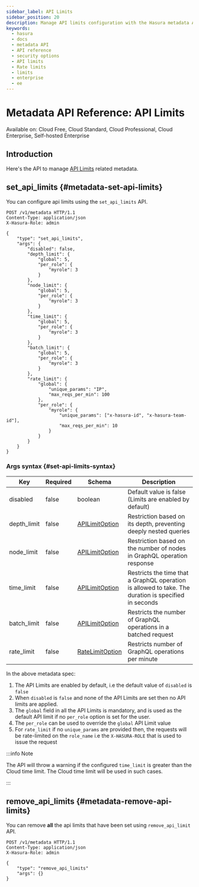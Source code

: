 ```yaml
---
sidebar_label: API Limits
sidebar_position: 20
description: Manage API limits configuration with the Hasura metadata API
keywords:
  - hasura
  - docs
  - metadata API
  - API reference
  - security options
  - API limits
  - Rate limits
  - limits
  - enterprise
  - ee
---
```


# Metadata API Reference: API Limits

<div className="badge badge--primary heading-badge">
  Available on: Cloud Free, Cloud Standard, Cloud Professional, Cloud Enterprise, Self-hosted Enterprise
</div>

## Introduction

Here's the API to manage [API Limits](/security/api-limits.mdx) related metadata.

## set_api_limits {#metadata-set-api-limits}

You can configure api limits using the `set_api_limits` API.

```http
POST /v1/metadata HTTP/1.1
Content-Type: application/json
X-Hasura-Role: admin

{
    "type": "set_api_limits",
    "args": {
        "disabled": false,
        "depth_limit": {
            "global": 5,
            "per_role": {
                "myrole": 3
            }
        },
        "node_limit": {
            "global": 5,
            "per_role": {
                "myrole": 3
            }
        },
        "time_limit": {
            "global": 5,
            "per_role": {
                "myrole": 3
            }
        },
        "batch_limit": {
            "global": 5,
            "per_role": {
                "myrole": 3
            }
        },
        "rate_limit": {
            "global": {
                "unique_params": "IP",
                "max_reqs_per_min": 100
            },
            "per_role": {
                "myrole": {
                    "unique_params": ["x-hasura-id", "x-hasura-team-id"],
                    "max_reqs_per_min": 10
                }
            }
        }
    }
}
```

### Args syntax {#set-api-limits-syntax}

| Key         | Required | Schema                                                            | Description                                                                                          |
| ----------- | -------- | ----------------------------------------------------------------- | ---------------------------------------------------------------------------------------------------- |
| disabled    | false    | boolean                                                           | Default value is false (Limits are enabled by default)                                               |
| depth_limit | false    | [APILimitOption](/api-reference/syntax-defs.mdx#apilimitoption)   | Restriction based on its depth, preventing deeply nested queries                                     |
| node_limit  | false    | [APILimitOption](/api-reference/syntax-defs.mdx#apilimitoption)   | Restriction based on the number of nodes in GraphQL operation response                               |
| time_limit  | false    | [APILimitOption](/api-reference/syntax-defs.mdx#apilimitoption)   | Restricts the time that a GraphQL operation is allowed to take. The duration is specified in seconds |
| batch_limit | false    | [APILimitOption](/api-reference/syntax-defs.mdx#apilimitoption)   | Restricts the number of GraphQL operations in a batched request                                      |
| rate_limit  | false    | [RateLimitOption](/api-reference/syntax-defs.mdx#ratelimitoption) | Restricts number of GraphQL operations per minute                                                    |

In the above metadata spec:

1.  The API Limits are enabled by default, i.e the default value of `disabled` is `false`
2.  When `disabled` is `false` and none of the API Limits are set then no API limits are applied.
3.  The `global` field in all the API Limits is mandatory, and is used as the default API limit if no `per_role` option
    is set for the user.
4.  The `per_role` can be used to override the `global` API Limit value
5.  For `rate_limit` if no `unique_params` are provided then, the requests will be rate-limited on the `role_name` i.e
    the `X-HASURA-ROLE` that is used to issue the request

:::info Note

The API will throw a warning if the configured `time_limit` is greater than the Cloud time limit. The Cloud time limit
will be used in such cases.

:::

## remove_api_limits {#metadata-remove-api-limits}

You can remove **all** the api limits that have been set using `remove_api_limit` API.

```http
POST /v1/metadata HTTP/1.1
Content-Type: application/json
X-Hasura-Role: admin

{
    "type": "remove_api_limits"
    "args": {}
}
```
